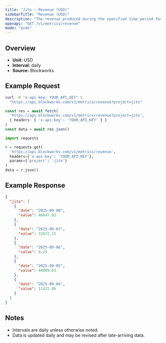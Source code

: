 ```yaml
---
title: "Jito : Revenue (USD)"
sidebarTitle: "Revenue (USD)"
description: "The revenue produced during the specified time period for given project."
openapi: "GET /v1/metrics/revenue"
mode: "wide"
---
```


## Overview

- **Unit:** USD
- **Interval:** daily
- **Source:** Blockworks

## Example Request

<CodeGroup>

```bash cURL
curl -H "x-api-key: YOUR_API_KEY" \
  "https://api.blockworks.com/v1/metrics/revenue?project=jito"
```

```typescript TypeScript
const res = await fetch(
  'https://api.blockworks.com/v1/metrics/revenue?project=jito',
  { headers: { 'x-api-key': 'YOUR_API_KEY' } }
)
const data = await res.json()
```

```python Python
import requests

r = requests.get(
  'https://api.blockworks.com/v1/metrics/revenue',
  headers={'x-api-key': 'YOUR_API_KEY'},
  params={'project': 'jito'}
)
data = r.json()
```

</CodeGroup>

## Example Response

```json
{
  "jito": [
    {
      "date": "2025-09-08",
      "value": 46847.02
    },
    {
      "date": "2025-09-07",
      "value": 32672.15
    },
    {
      "date": "2025-09-06",
      "value": 0.25
    },
    {
      "date": "2025-09-05",
      "value": 44009.63
    },
    {
      "date": "2025-09-04",
      "value": 11422.06
    }
  ]
}
```

## Notes
- Intervals are daily unless otherwise noted.
- Data is updated daily and may be revised after late-arriving data.
